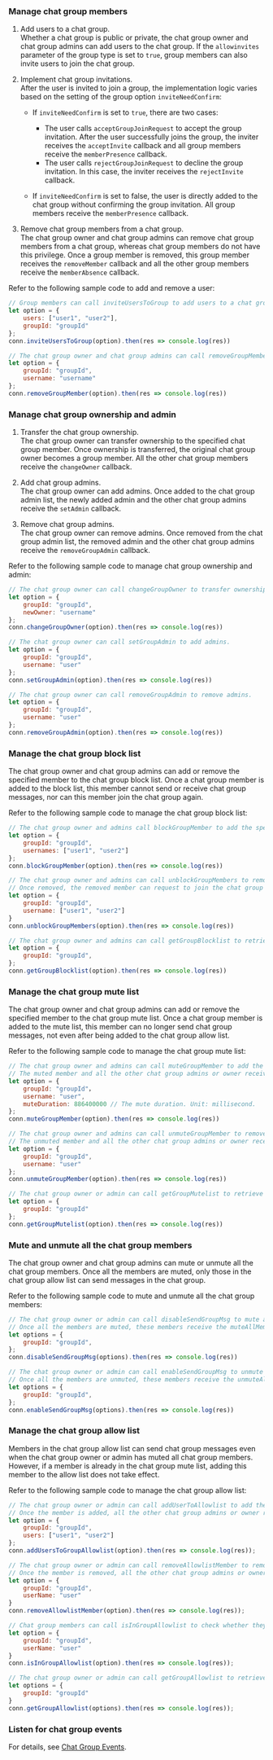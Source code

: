 <PlatformWrapper platform="web">

### Manage chat group members

1. Add users to a chat group.  
Whether a chat group is public or private, the chat group owner and chat group admins can add users to the chat group. If the `allowinvites` parameter of the group type is set to `true`, group members can also invite users to join the chat group.

2. Implement chat group invitations.  
After the user is invited to join a group, the implementation logic varies based on the setting of the group option `inviteNeedConfirm`:
   
   - If `inviteNeedConfirm` is set to `true`, there are two cases:

        * The user calls `acceptGroupJoinRequest` to accept the group invitation. After the user successfully joins the group, the inviter receives the `acceptInvite` callback and all group members receive the `memberPresence` callback.
        * The user calls `rejectGroupJoinRequest` to decline the group invitation. In this case, the inviter receives the `rejectInvite` callback.
   - If `inviteNeedConfirm` is set to false, the user is directly added to the chat group without confirming the group invitation. All group members receive the `memberPresence` callback.

3. Remove chat group members from a chat group.  
The chat group owner and chat group admins can remove chat group members from a chat group, whereas chat group members do not have this privilege. Once a group member is removed, this group member receives the `removeMember` callback and all the other group members receive the `memberAbsence` callback.

Refer to the following sample code to add and remove a user:

```javascript
// Group members can call inviteUsersToGroup to add users to a chat group.
let option = {
    users: ["user1", "user2"],
    groupId: "groupId"
};
conn.inviteUsersToGroup(option).then(res => console.log(res))

// The chat group owner and chat group admins can call removeGroupMember to remove group members from a chat group.
let option = {
    groupId: "groupId",
    username: "username"
};
conn.removeGroupMember(option).then(res => console.log(res))
```


### Manage chat group ownership and admin

1. Transfer the chat group ownership.  
The chat group owner can transfer ownership to the specified chat group member. Once ownership is transferred, the original chat group owner becomes a group member. All the other chat group members receive the `changeOwner` callback.

2. Add chat group admins.  
The chat group owner can add admins. Once added to the chat group admin list, the newly added admin and the other chat group admins receive the `setAdmin` callback.

3. Remove chat group admins.  
The chat group owner can remove admins. Once removed from the chat group admin list, the removed admin and the other chat group admins receive the `removeGroupAdmin` callback.

Refer to the following sample code to manage chat group ownership and admin:

```javascript
// The chat group owner can call changeGroupOwner to transfer ownership to the specified chat group member.
let option = {
    groupId: "groupId",
    newOwner: "username"
};
conn.changeGroupOwner(option).then(res => console.log(res))

// The chat group owner can call setGroupAdmin to add admins.
let option = {
    groupId: "groupId",
    username: "user"
};
conn.setGroupAdmin(option).then(res => console.log(res))

// The chat group owner can call removeGroupAdmin to remove admins.
let option = {
    groupId: "groupId",
    username: "user"
};
conn.removeGroupAdmin(option).then(res => console.log(res))
```


### Manage the chat group block list

The chat group owner and chat group admins can add or remove the specified member to the chat group block list. Once a chat group member is added to the block list, this member cannot send or receive chat group messages, nor can this member join the chat group again.

Refer to the following sample code to manage the chat group block list:

```javascript
// The chat group owner and admins call blockGroupMember to add the specified member to the chat group block list.
let option = {
    groupId: "groupId",
    usernames: ["user1", "user2"]
};
conn.blockGroupMember(option).then(res => console.log(res))

// The chat group owner and admins can call unblockGroupMembers to remove the specified member from the chat group block list.
// Once removed, the removed member can request to join the chat group again.
let option = {
    groupId: "groupId",
    username: ["user1", "user2"]
}
conn.unblockGroupMembers(option).then(res => console.log(res))

// The chat group owner and admins can call getGroupBlocklist to retrieve the chat group block list.
let option = {
    groupId: "groupId",
};
conn.getGroupBlocklist(option).then(res => console.log(res))
```


### Manage the chat group mute list

The chat group owner and chat group admins can add or remove the specified member to the chat group mute list. Once a chat group member is added to the mute list, this member can no longer send chat group messages, not even after being added to the chat group allow list.

Refer to the following sample code to manage the chat group mute list:

```javascript
// The chat group owner and admins can call muteGroupMember to add the specified member to the chat group mute list.
// The muted member and all the other chat group admins or owner receive the muteMember callback. 
let option = {
    groupId: "groupId"，
    username: "user",
    muteDuration: 886400000 // The mute duration. Unit: millisecond.
};
conn.muteGroupMember(option).then(res => console.log(res))

// The chat group owner and admins can call unmuteGroupMember to remove the specified user from the chat group mute list.
// The unmuted member and all the other chat group admins or owner receive the unmuteMember callback.
let option = {
    groupId: "groupId",
    username: "user"
};
conn.unmuteGroupMember(option).then(res => console.log(res))

// The chat group owner or admin can call getGroupMutelist to retrieve the chat group mute list.
let option = {
    groupId: "groupId"
};
conn.getGroupMutelist(option).then(res => console.log(res))
```


### Mute and unmute all the chat group members

The chat group owner and chat group admins can mute or unmute all the chat group members. Once all the members are muted, only those in the chat group allow list can send messages in the chat group.

Refer to the following sample code to mute and unmute all the chat group members:

```javascript
// The chat group owner or admin can call disableSendGroupMsg to mute all the chat group members.
// Once all the members are muted, these members receive the muteAllMembers callback.
let options = {
    groupId: "groupId",
};
conn.disableSendGroupMsg(options).then(res => console.log(res))

// The chat group owner or admin can call enableSendGroupMsg to unmute all the chat group members.
// Once all the members are unmuted, these members receive the unmuteAllMembers callback.
let options = {
    groupId: "groupId",
};
conn.enableSendGroupMsg(options).then(res => console.log(res))
```


### Manage the chat group allow list

Members in the chat group allow list can send chat group messages even when the chat group owner or admin has muted all chat group members. However, if a member is already in the chat group mute list, adding this member to the allow list does not take effect.

Refer to the following sample code to manage the chat group allow list:

```javascript
// The chat group owner or admin can call addUserToAllowlist to add the specified member to the chat group allow list.
// Once the member is added, all the other chat group admins or owner receive the addUsersToGroupAllowlist callback.
let option = {
    groupId: "groupId",
    users: ["user1", "user2"]
};
conn.addUsersToGroupAllowlist(option).then(res => console.log(res));

// The chat group owner or admin can call removeAllowlistMember to remove the specified member from the chat group list.
// Once the member is removed, all the other chat group admins or owner receive the rmUserFromGroupWhiteList callback.
let option = {
    groupId: "groupId",
    userName: "user"
}
conn.removeAllowlistMember(option).then(res => console.log(res));

// Chat group members can call isInGroupAllowlist to check whether they are in the chat group allow list.
let option = {
    groupId: "groupId",
    userName: "user"
}
conn.isInGroupAllowlist(option).then(res => console.log(res));

// The chat group owner or admin can call getGroupAllowlist to retrieve the chat group allow list.
let options = {
    groupId: "groupId"
}
conn.getGroupAllowlist(options).then(res => console.log(res));
```

### Listen for chat group events

For details, see [Chat Group Events](../chat-group/manage-chat-groups#listen-for-chat-group-events).

</PlatformWrapper>